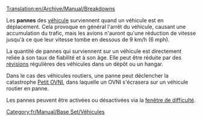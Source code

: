 [[Translation:en/Archive/Manual/Breakdowns]]

Les '''pannes''' des [[fr/Manual/Véhicules|véhicule]] surviennent quand un véhicule est en déplacement. Cela provoque en général l'arrêt du véhicule, causant une accumulation du trafic, mais les avions n'auront qu'une réduction de vitesse jusqu'à ce que leur vitesse tombe en dessous de 9 km/h (6 mph).

La quantité de pannes qui surviennent sur un véhicule est directement reliée à son taux de fiabilité et à son âge. Elle peut être réduite par des [[fr/Manual/Maintenance|révisions]] régulières des véhicules dans un dépôt ou un hangar.

Dans le cas des véhicules routiers, une panne peut déclencher la catastrophe [[fr/Manual/Catastrophes#petit-ovni|Petit OVNI]], dans laquelle un OVNI s'écrasera sur un véhicule routier en panne.

Les pannes peuvent être activées ou désactivées via la [[fr/Archive/Manual/Settings/Difficulté|fenêtre de difficulté]].

[[Category:fr/Manual/Base Set/Véhicules]]